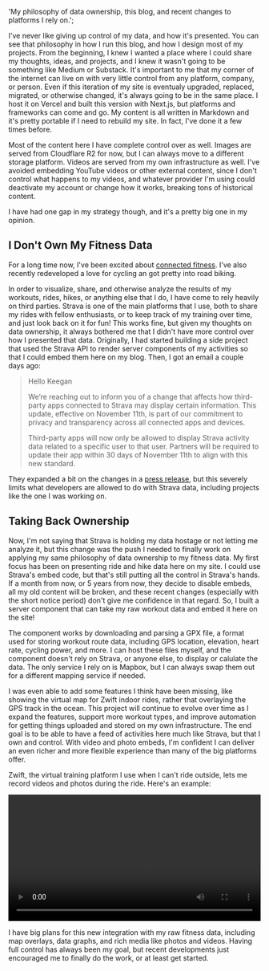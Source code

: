 
  'My philosophy of data ownership, this blog, and recent changes to platforms I rely on.';

I've never like giving up control of my data, and how it's presented. You can see that philosophy
in how I run this blog, and how I design most of my projects. From the beginning, I knew I wanted
a place where I could share my thoughts, ideas, and projects, and I knew it wasn't going to be
something like Medium or Substack. It's important to me that my corner of the internet can live on
with very little control from any platform, company, or person. Even if this iteration of my site
is eventualy upgraded, replaced, migrated, or otherwise changed, it's always going to be in the same
place. I host it on Vercel and built this version with Next.js, but platforms and frameworks can
come and go. My content is all written in Markdown and it's pretty portable if I need to rebuild
my site. In fact, I've done it a few times before.

Most of the content here I have complete control over as well. Images are served from Cloudflare R2
for now, but I can always move to a different storage platform. Videos are served from my own infrastructure
as well. I've avoided embedding YouTube videos or other external content, since I don't control what happens
to my videos, and whatever provider I'm using could deactivate my account or change how it works, breaking
tons of historical content.

I have had one gap in my strategy though, and it's a pretty big one in my opinion.

## I Don't Own My Fitness Data

For a long time now, I've been excited about [connected fitness](https://keegan.codes/blog/my-connected-fitness-tools-part-2).
I've also recently redeveloped a love for cycling an got pretty into road biking.

In order to visualize, share, and otherwise analyze the results of my workouts, rides, hikes, or anything
else that I do, I have come to rely heavily on third parties. Strava is one of the main platforms that I use,
both to share my rides with fellow enthusiasts, or to keep track of my training over time, and just look back
on it for fun! This works fine, but given my thoughts on data ownership, it always bothered me that I didn't have
more control over how I presented that data. Originally, I had started building a side project that used the Strava API
to render server components of my activities so that I could embed them here on my blog. Then, I got an email a
couple days ago:

> Hello Keegan
>
> We’re reaching out to inform you of a change that affects how third-party apps connected to Strava may display
> certain information. This update, effective on November 11th, is part of our commitment to privacy and transparency
> across all connected apps and devices.
>
> Third-party apps will now only be allowed to display Strava activity data related to a specific user to that user.
> Partners will be required to update their app within 30 days of November 11th to align with this new standard.

They expanded a bit on the changes in a [press release](https://press.strava.com/articles/updates-to-stravas-api-agreement), but
this severely limits what developers are allowed to do with Strava data, including projects like the one I was working on.

## Taking Back Ownership

Now, I'm not saying that Strava is holding my data hostage or not letting me analyze it, but this change
was the push I needed to finally work on applying my same philosophy of data ownership to my fitness data. My
first focus has been on presenting ride and hike data here on my site. I could use Strava's embed code, but
that's still putting all the control in Strava's hands. If a month from now, or 5 years from now, they decide to
disable embeds, all my old content will be broken, and these recent changes (especially with the short notice period)
don't give me confidence in that regard. So, I built a server component that can take my raw workout data and embed
it here on the site!

<WorkoutGrid>
  <Workout
    distanceFeet={92822.4}
    elevationFeet={3343}
    gpxUrl="https://fitness.static.donley.xyz/tour-of-watopia-stage-4.gpx"
    watopia
  />
  <Workout
    distanceFeet={328891.2}
    timeSeconds={14607}
    elevationFeet={3343}
    gpxUrl="https://fitness.static.donley.xyz/realale2024.gpx"
  />
</WorkoutGrid>

The component works by downloading and parsing a GPX file, a format used for storing workout route data, including GPS location,
elevation, heart rate, cycling power, and more. I can host these files myself, and the component doesn't rely on
Strava, or anyone else, to display or calulate the data. The only service I rely on is Mapbox, but I can always swap them
out for a different mapping service if needed.

I was even able to add some features I think have been missing, like showing the virtual map for Zwift indoor rides,
rather that overlaying the GPS track in the ocean. This project will continue to evolve over time as I expand the features,
support more workout types, and improve automation for getting things uploaded and stored on my own infrastructure. The end goal
is to be able to have a feed of activities here much like Strava, but that I own and control. With video and photo embeds,
I'm confident I can deliver an even richer and more flexible experience than many of the big platforms offer.

Zwift, the virtual training platform I use when I can't ride outside, lets me record videos and photos during the ride.
Here's an example:

<video width="100%" height="auto" controls preload="metadata">
  <source
    src="https://video.static.donley.xyz/zwift-sprint.mp4"
    type="video/mp4"
  />
  Your browser does not support the video tag.
</video>

I have big plans for this new integration with my raw fitness data, including map overlays, data graphs,
and rich media like photos and videos. Having full control has always been my goal, but recent developments
just encouraged me to finally do the work, or at least get started.
